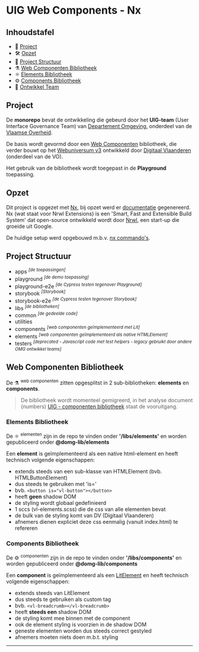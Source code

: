 
<Meta title="Documentatie/UIG Web Components - Nx"/>

# UIG Web Components - Nx

## Inhoudstafel

- 🚀 [Project](#project)
- 🛠 [Opzet](#opzet)
- 📒 [Project Structuur](#project-structuur)
- ⚗ [Web Componenten Bibliotheek](#web-componenten-bibliotheek)
- ⚛ [Elements Bibliotheek](#elements-bibliotheek)
- ⚙ [Components Bibliotheek](#components-bibliotheek)
- 👥 [Ontwikkel Team](#ontwikkel-team)

## Project

De __monorepo__ bevat de ontwikkeling die gebeurd door het __UIG-team__ (User Interface Governance Team)
van [Departement Omgeving](https://omgeving.vlaanderen.be/), onderdeel van
de [Vlaamse Overheid](https://www.vlaanderen.be/).

De basis wordt gevormd door een [Web Componenten](https://developer.mozilla.org/en-US/docs/Web/Web_Components)
bibliotheek, die verder bouwt op het [Webuniversum v3](https://overheid.vlaanderen.be/webuniversum/v3/) ontwikkeld
door [Digitaal Vlaanderen](https://www.vlaanderen.be/digitaal-vlaanderen) (onderdeel van de VO).

Het gebruik van de bibliotheek wordt toegepast in de __Playground__ toepassing.

## Opzet

Dit project is opgezet met [Nx](https://nx.dev/), bij opzet werd er [documentatie](resources/markdown/nx-nrwl.md) gegenereerd.
Nx (wat staat voor Nrwl Extensions) is een 'Smart, Fast and Extensible Build System' dat open-source ontwikkeld wordt
door [Nrwl](https://github.com/nrwl), een start-up die groeide uit Google.

De huidige setup werd opgebouwd m.b.v. [nx commando's](resources/markdown/nx-setup.md).

## Project Structuur

- apps <sup>_[de toepassingen]_</sup>
- playground <sup>_[de demo toepassing]_</sup>
- playground-e2e <sup>_[de Cypress testen tegenover Playground]_</sup>
- storybook <sup>_[Storybook]_</sup>
- storybook-e2e <sup>_[de Cypress testen tegenover Storybook]_</sup>
- libs <sup>_[de bibliotheken]_</sup>
- common <sup>_[de gedeelde code]_</sup>
- utilities
- components <sup>_[web componenten geïmplementeerd met Lit]_</sup>
- elements <sup>_[web componenten geïmplementeerd als native HTMLElement]_</sup>
- testers <sup>_[deprecated - Javascript code met test helpers - legacy gebruikt door andere OMG ontwikkel teams]_</sup>

## Web Componenten Bibliotheek

De ⚗ <sup>web componenten</sup> zitten opgesplitst in 2 sub-bibliotheken: __elements__ en __components__.

> De bibliotheek wordt momenteel gemigreerd, in het analyse document
> (numbers) [UIG - componenten bibliotheek](docs/numbers/UIG%20-%20componenten%20bibliotheek.numbers) staat de
> vooruitgang.

### Elements Bibliotheek

De ⚛ <sup>elementen</sup> zijn in de repo te vinden onder __'/libs/elements'__ en worden gepubliceerd onder __@domg-lib/elements__

Een __element__ is geïmplementeerd als een native html-element en heeft technisch volgende eigenschappen:
- extends steeds van een sub-klasse van HTMLElement (bvb. HTMLButtonElement)
- dus steeds te gebruiken met 'is='
- bvb. `<button is="vl-button"></button>`
- heeft __geen__ shadow DOM
- de styling wordt globaal gedefinieerd
- 1 sccs (vl-elements.scss) die de css van alle elementen bevat
- de bulk van de styling komt van DV (Digitaal Vlaanderen)
- afnemers dienen expliciet deze css eenmalig (vanuit index.html) te refereren

### Components Bibliotheek

De ⚙ <sup>componenten</sup> zijn in de repo te vinden onder __'/libs/components'__ en worden gepubliceerd onder __@domg-lib/components__

Een __component__ is geïmplementeerd als een [LitElement](https://lit.dev/docs/api/LitElement/) en heeft technisch volgende eigenschappen:
- extends steeds van LitElement
- dus steeds te gebruiken als custom tag
- bvb. `<vl-breadcrumb></vl-breadcrumb>`
- heeft __steeds een__ shadow DOM
- de styling komt mee binnen met de component
- ook de element styling is voorzien in de shadow DOM
- geneste elementen worden dus steeds correct gestyled
- afnemers moeten niets doen m.b.t. styling

<hr></hr>
